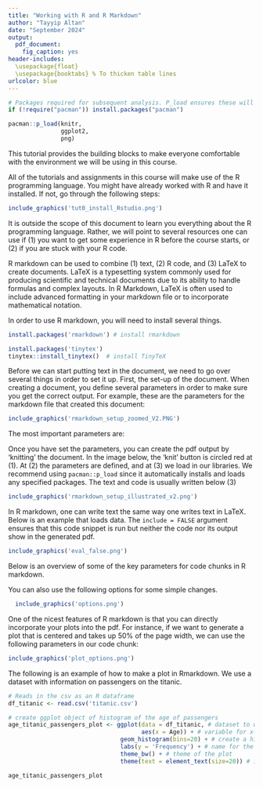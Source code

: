 ---
title: "Working with R and R Markdown"
author: "Tayyip Altan"
date: "September 2024"
output:
  pdf_document: 
    fig_caption: yes
header-includes: 
  \usepackage{float} 
  \usepackage{booktabs} % To thicken table lines
urlcolor: blue
---

```{r, include=FALSE}

# Packages required for subsequent analysis. P_load ensures these will be installed and loaded. 
if (!require("pacman")) install.packages("pacman")

pacman::p_load(knitr,
               ggplot2,
               png)

```


\section{Introduction}

This tutorial provides the building blocks to make everyone comfortable with the environment we will be using in this course.\

```{=tex}
\begin{enumerate}
  \item Getting started with the R programming language
  \item R markdown (which was also used to create this document)
\end{enumerate}
```

\section{The R programming language}

All of the tutorials and assignments in this course will make use of the R programming language. You might have already worked with R and have it installed. If not, go through the following steps:

````{=tex}
\begin{enumerate}
  \item Go to \href{https://cran.r-project.org/}{this page} and select 'install R' for your operating system. The image below illustrates where you need to be.
  
```{r, echo=FALSE, fig.pos="H", fig.align="center",out.width="50%"}
include_graphics('tut0_install_R.png')
```

\item After that, go to \href{https://www.rstudio.com/products/rstudio/download/}{this page} and download the free version of Rstudio. Again, select the installation for your operating system. The image on the next page illustrates where you should be looking. 
  
\end{enumerate}
````

```{r, echo=FALSE, fig.pos="H", fig.align="center",out.width="50%"}
include_graphics('tut0_install_Rstudio.png')
```

It is outside the scope of this document to learn you everything about the R programming language. Rather, we will point to several resources one can use if (1) you want to get some experience in R before the course starts, or (2) if you are stuck with your R code.

```{=tex}
\begin{itemize}
\item \textbf{Tutorials:}
\begin{itemize}
\item \textbf{Syntax and data structures}: A beginner friendly introduction to R can be found \href{https://www.kaggle.com/learn-guide/r}{here}, which covers all the basic data structures and syntax. Additionally, Datacamp provides a comprehensive introductory course into R. Free tutorials can be found  \href{https://www.datacamp.com/courses/free-introduction-to-r}{here}. 
\item \textbf{Plot making}: for an introduction to making plots in R with ggplot2, see the following \href{https://r4ds.had.co.nz/data-visualisation.html}{ overview}.
\item \textbf{If you are stuck}, consult sources such as Google, \href{https://stackoverflow.com/}{stack overflow}, or Youtube for troubleshooting assistance.
\end{itemize}

\end{itemize}
```

\section{R markdown}

R markdown can be used to combine (1) text, (2) R code, and (3) LaTeX to create documents. LaTeX is a typesetting system commonly used for producing scientific and technical documents due to its ability to handle formulas and complex layouts. In R Markdown, LaTeX is often used to include advanced formatting in your markdown file or to incorporate mathematical notation.


\subsection*{1. Installation}

In order to use R markdown, you will need to install several things.

```{=tex}
\begin{enumerate}
\item Usually, R markdown will be part of the R studio version you have downloaded. Just in case it is not, you can install it with the following command: 
\end{enumerate}
```
```{r, eval=FALSE}
install.packages('rmarkdown') # install rmarkdown
```

```{=tex}
\begin{enumerate}
  \setcounter{enumi}{1}
  \item If you would like to create PDF documents from R Markdown files containing LaTeX, you will need to have a LaTeX distribution installed. It is recommended to install the following custom LaTeX distribution called TinyTex.
\end{enumerate}
```
```{r, eval=FALSE}
install.packages('tinytex')
tinytex::install_tinytex()  # install TinyTeX
```

\subsection*{2. Set-up of the document}

Before we can start putting text in the document, we need to go over several things in order to set it up. First, the set-up of the document. When creating a document, you define several parameters in order to make sure you get the correct output. For example, these are the parameters for the markdown file that created this document:

```{r, echo=FALSE, fig.pos="H", fig.align="center",out.width="75%"}
include_graphics('rmarkdown_setup_zoomed_V2.PNG')
```

The most important parameters are:

```{=tex}
\begin{itemize}
\item \textbf{title, author, and date}: These are used to format the title page of the document.
\item \textbf{output}: specifies what type of document you want to create. In our case, this is "pdf\_document".
\item \textbf{header-includes}: contains any LaTeX packages you want to add. 
\end{itemize}
```
Once you have set the parameters, you can create the pdf output by 'knitting' the document. In the image below, the 'knit' button is circled red at (1). At (2) the parameters are defined, and at (3) we load in our libraries. We recommend using `pacman::p_load` since it automatically installs and loads any specified packages. The text and code is usually written below (3)


```{r, echo=FALSE, fig.pos="H", fig.align="center",out.width="100%"}
include_graphics('rmarkdown_setup_illustrated_v2.png')
```

\subsection{3. Writing text and code}

In R markdown, one can write text the same way one writes text in LaTeX. Below is an example that loads data. The `include = FALSE` argument ensures that this code snippet is run but neither the code nor its output show in the generated pdf.

```{r, echo=FALSE, fig.pos="H", fig.align="center",out.width="30%"}
include_graphics('eval_false.png')
```

Below is an overview of some of the key parameters for code chunks in R markdown.

```{=tex}
\begin{table}[H]
    \centering
      \caption{What each parameter does to the code chunk}
    \begin{tabular}{lccc}
    \toprule
       \textbf{Parameter}  & Run Code & Show Code & Show Output \\
    \midrule
       eval = FALSE  & No & Yes & No\\
       echo = FALSE  & Yes & No & Yes\\
       include = FALSE  & Yes & No & No\\
    \bottomrule 
    \end{tabular}
    \label{tab:param_chunks}
\end{table}
```
You can also use the following options for some simple changes.

```{r, echo=FALSE, fig.pos="H", fig.align="center",out.width="50%"}
  include_graphics('options.png')
```

\subsection{4. Making plots}

One of the nicest features of R markdown is that you can directly incorporate your plots into the pdf. For instance, if we want to generate a plot that is centered and takes up 50% of the page width, we can use the following parameters in our code chunk:

```{r echo=FALSE, fig.pos="H", fig.align="center",out.width="70%"}
include_graphics('plot_options.png')
```

The following is an example of how to make a plot in Rmarkdown. We use a dataset with information on passengers on the titanic.


```{r, warning = FALSE }

# Reads in the csv as an R dataframe
df_titanic <- read.csv('titanic.csv')

# create ggplot object of histogram of the age of passengers
age_titanic_passengers_plot <- ggplot(data = df_titanic, # dataset to work with
                                      aes(x = Age)) + # variable for x-axis is Age
                                geom_histogram(bins=20) + # create a histogram with 20 bins
                                labs(y = 'Frequency') + # name for the Y-lab
                                theme_bw() + # theme of the plot
                                theme(text = element_text(size=20)) # increase the font size

age_titanic_passengers_plot


```
